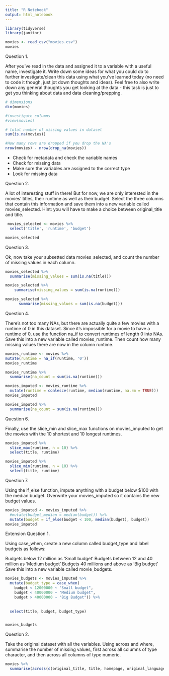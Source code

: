 ```yaml
---
title: "R Notebook"
output: html_notebook
---
```



```r
library(tidyverse)
library(janitor)
```



```r
movies <- read_csv("movies.csv")
movies
```





Question 1.

After you’ve read in the data and assigned it to a variable with a useful name, investigate it. Write down some ideas for what you could do to further investigate/clean this data using what you’ve learned today (no need to code it though, just jot down thoughts and ideas). Feel free to also write down any general thoughts you get looking at the data - this task is just to get you thinking about data and data cleaning/prepping.


```r
# dimensions
dim(movies)

#investigate columns
#view(movies)

# total number of missing values in dataset
sum(is.na(movies))

#How many rows are dropped if you drop the NA's
nrow(movies) - nrow(drop_na(movies))
```

- Check for metadata and check the variable names
- Check for missing data
- Make sure the variables are assigned to the correct type
- Look for missing data

Question 2.

A lot of interesting stuff in there! But for now, we are only interested in the movies’ titles, their runtime as well as their budget. Select the three columns that contain this information and save them into a new variable called movies_selected. Hint: you will have to make a choice between original_title and title.

```r
 movies_selected <- movies %>% 
  select('title', 'runtime', 'budget')

movies_selected
```


Question 3.

Ok, now take your subsetted data movies_selected, and count the number of missing values in each column.

```r
movies_selected %>% 
  summarise(missing_values = sum(is.na(title))) 

```


```r
movies_selected %>% 
    summarise(missing_values = sum(is.na(runtime)))

```

```r
movies_selected %>% 
      summarise(missing_values = sum(is.na(budget)))

```


Question 4.

There’s not too many NAs, but there are actually quite a few movies with a runtime of 0 in this dataset. Since it’s impossible for a movie to have a runtime of 0, use the function na_if to convert runtimes of length 0 into NAs. Save this into a new variable called movies_runtime. Then count how many missing values there are now in the column runtime.

```r
movies_runtime <- movies %>% 
mutate(runtime = na_if(runtime, '0'))
movies_runtime
```


```r
movies_runtime %>% 
  summarise(na_count = sum(is.na(runtime)))
```

```r
movies_imputed <- movies_runtime %>% 
  mutate(runtime = coalesce(runtime, median(runtime, na.rm = TRUE)))
movies_imputed
```

```r
movies_imputed %>% 
  summarise(na_count = sum(is.na(runtime)))
```

Question 6.

Finally, use the slice_min and slice_max functions on movies_imputed to get the movies with the 10 shortest and 10 longest runtimes.

```r
movies_imputed %>% 
  slice_max(runtime, n = 10) %>% 
  select(title, runtime)

movies_imputed %>% 
  slice_min(runtime, n = 10) %>% 
  select(title, runtime)

```

Question 7.

Using the if_else function, impute anything with a budget below $100 with the median budget. Overwrite your movies_imputed so it contains the new budget values.

```r
movies_imputed <- movies_imputed %>% 
  #mutate(budget_median = median(budget)) %>% 
  mutate(budget = if_else(budget < 100, median(budget), budget))
movies_imputed
```


Extension
Question 1.

Using case_when, create a new column called budget_type and label budgets as follows:

Budgets below 12 million as ‘Small budget’
Budgets between 12 and 40 million as ‘Medium budget’
Budgets 40 millions and above as ‘Big budget’
Save this into a new variable called movie_budgets.

```r
movies_budgets <- movies_imputed %>%
  mutate(budget_type = case_when(
    budget < 12000000 ~ "Small budget",
    budget < 40000000 ~ "Medium budget",
    budget > 40000000 ~ "Big Budget")) %>%
  
  
  select(title, budget, budget_type)


movies_budgets
```

Question 2.

Take the original dataset with all the variables. Using across and where, summarise the number of missing values, first across all columns of type character, and then across all columns of type numeric.

```r
movies %>% 
  summarise(across(c(original_title, title, homepage, original_language, overview, release_date, tagline), count = sum(is.na)))
  
```







